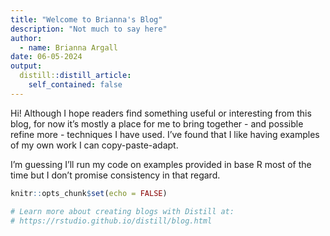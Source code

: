 ```yaml
---
title: "Welcome to Brianna's Blog"
description: "Not much to say here"
author:
  - name: Brianna Argall
date: 06-05-2024
output:
  distill::distill_article:
    self_contained: false
---
```


Hi! Although I hope readers find something useful or interesting from this blog, for now it's mostly a place for me to bring together - and possible refine more - techniques I have used. I've found that I like having examples of my own work I can copy-paste-adapt. 

I'm guessing I'll run my code on examples provided in base R most of the time but I don't promise consistency in that regard.

```r
knitr::opts_chunk$set(echo = FALSE)

# Learn more about creating blogs with Distill at:
# https://rstudio.github.io/distill/blog.html

```



